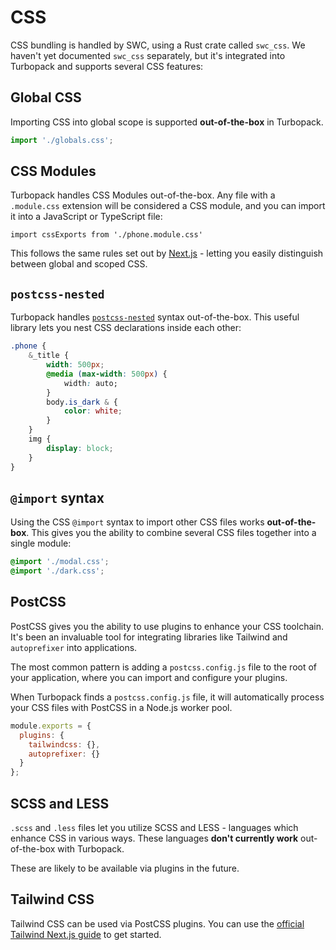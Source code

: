 
# CSS

CSS bundling is handled by SWC, using a Rust crate called `swc_css`. We haven't yet documented `swc_css` separately, but it's integrated into Turbopack and supports several CSS features:

## Global CSS

Importing CSS into global scope is supported **out-of-the-box** in Turbopack.

```ts
import './globals.css';
```

## CSS Modules

Turbopack handles CSS Modules out-of-the-box. Any file with a `.module.css` extension will be considered a CSS module, and you can import it into a JavaScript or TypeScript file:

```tsx Component.tsx
import cssExports from './phone.module.css'
```

This follows the same rules set out by [Next.js](https://nextjs.org/docs/basic-features/built-in-css-support#adding-component-level-css) - letting you easily distinguish between global and scoped CSS.

## `postcss-nested`

Turbopack handles [`postcss-nested`](https://www.npmjs.com/package/postcss-nested) syntax out-of-the-box. This useful library lets you nest CSS declarations inside each other:

```css phone.css
.phone {
    &_title {
        width: 500px;
        @media (max-width: 500px) {
            width: auto;
        }
        body.is_dark & {
            color: white;
        }
    }
    img {
        display: block;
    }
}
```

## `@import` syntax

Using the CSS `@import` syntax to import other CSS files works **out-of-the-box**. This gives you the ability to combine several CSS files together into a single module:

```css filename="globals.css"
@import './modal.css';
@import './dark.css';
```

## PostCSS

PostCSS gives you the ability to use plugins to enhance your CSS toolchain. It's been an invaluable tool for integrating libraries like Tailwind and `autoprefixer` into applications.

The most common pattern is adding a `postcss.config.js` file to the root of your application, where you can import and configure your plugins.

When Turbopack finds a `postcss.config.js` file, it will automatically process your CSS files with PostCSS in a Node.js worker pool.

```js filename="postcss.config.js"
module.exports = {
  plugins: {
    tailwindcss: {},
    autoprefixer: {}
  }
};
```

## SCSS and LESS

`.scss` and `.less` files let you utilize SCSS and LESS - languages which enhance CSS in various ways. These languages **don't currently work** out-of-the-box with Turbopack.

These are likely to be available via plugins in the future.

## Tailwind CSS

Tailwind CSS can be used via PostCSS plugins. You can use the [official Tailwind Next.js guide](https://tailwindcss.com/docs/guides/nextjs) to get started.
